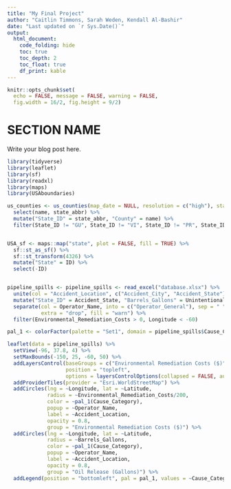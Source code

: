```yaml
---
title: "My Final Project"
author: "Caitlin Timmons, Sarah Weden, Kendall Al-Bashir"
date: "Last updated on `r Sys.Date()`"
output:
  html_document:
    code_folding: hide
    toc: true
    toc_depth: 2
    toc_float: true
    df_print: kable
---
```


```r
knitr::opts_chunk$set(
  echo = FALSE, message = FALSE, warning = FALSE, 
  fig.width = 16/2, fig.height = 9/2)
```

<!--
Comments in HTML are like this! 
-->

# SECTION NAME

Write your blog post here.

``` r
library(tidyverse)
library(leaflet)
library(sf)
library(readxl)
library(maps)
library(USAboundaries)

us_counties <- us_counties(map_date = NULL, resolution = c("high"), states = NULL) %>%
  select(name, state_abbr) %>%
  mutate("State_ID" = state_abbr, "County" = name) %>%
  filter(State_ID != "GU", State_ID != "VI", State_ID != "PR", State_ID != "AS", State_ID != "MP", State_ID != "HI", State_ID != "AK") 


USA_sf <- maps::map("state", plot = FALSE, fill = TRUE) %>%
  sf::st_as_sf() %>%
  sf::st_transform(4326) %>%
  mutate("State" = ID) %>%
  select(-ID)


pipeline_spills <- pipeline_spills <- read_excel("database.xlsx") %>%
  unite(col = "Accident_Location", c("Accident_City", "Accident_State"), sep = ", ", remove = FALSE) %>%
  mutate("State_ID" = Accident_State, "Barrels_Gallons" = Unintentional_Release_Barrels*42) %>%
  separate(col = Operator_Name, into = c("Operator_General"), sep = " ", remove = FALSE, convert = FALSE, 
           extra = "drop", fill = "warn") %>%
  filter(Environmental_Remediation_Costs > 0, Longitude < -60)

```


``` r
pal_1 <- colorFactor(palette = "Set1", domain = pipeline_spills$Cause_Category)

leaflet(data = pipeline_spills) %>%
  setView(-96, 37.8, 4) %>%
  setMaxBounds(-150, 25, -60, 50) %>%  
  addLayersControl(baseGroups = c("Environmental Remediation Costs ($)", "Oil Release (Gallons)"),
                   position = "topleft",
                   options = layersControlOptions(collapsed = FALSE, autoZIndex = TRUE)) %>%  
  addProviderTiles(provider = "Esri.WorldStreetMap") %>%
  addCircles(lng = ~Longitude, lat = ~Latitude, 
             radius = ~Environmental_Remediation_Costs/200,
             color = ~pal_1(Cause_Category),
             popup = ~Operator_Name,
             label = ~Accident_Location,
             opacity = 0.8,
             group = "Environmental Remediation Costs ($)") %>%
  addCircles(lng = ~Longitude, lat = ~Latitude, 
             radius = ~Barrels_Gallons,
             color = ~pal_1(Cause_Category),
             popup = ~Operator_Name,
             label = ~Accident_Location,
             opacity = 0.8,
             group = "Oil Release (Gallons)") %>%
  addLegend(position = "bottomleft", pal = pal_1, values = ~Cause_Category, title = "Cause of Spill")

```
